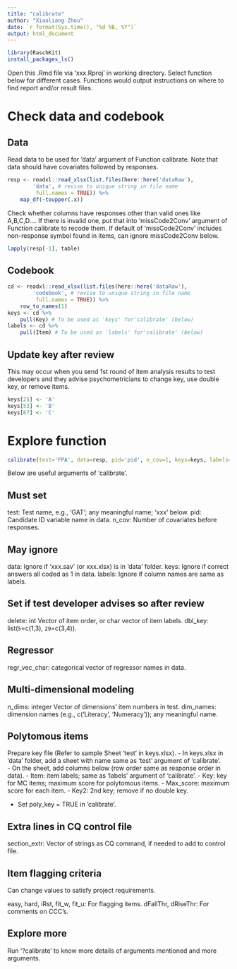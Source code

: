 ```yaml
---
title: "calibrate"
author: "Xiaoliang Zhou"
date: `r format(Sys.time(), "%d %B, %Y")`
output: html_document
---
```


```r
library(RaschKit)
install_packages_ls()
```

Open this .Rmd file via 'xxx.Rproj' in working directory.
Select function below for different cases. Functions would output instructions 
on where to find report and/or result files.

# Check data and codebook

## Data

Read data to be used for 'data' argument of Function calibrate.
Note that data should have covariates followed by responses.

```r
resp <- readxl::read_xlsx(list.files(here::here('dataRaw'), 
        'data', # revise to unique string in file name
         full.names = TRUE)) %>% 
    map_df(~toupper(.x))
```

Check whether columns have responses other than valid ones like A,B,C,D....
If there is invalid one, put that into 'missCode2Conv' argument of Function 
calibrate to recode them. If default of 'missCode2Conv' includes non-response 
symbol found in items, can ignore missCode2Conv below.

```r
lapply(resp[-1], table)
```

## Codebook

```r
cd <- readxl::read_xlsx(list.files(here::here('dataRaw'), 
        'codebook', # revise to unique string in file name
         full.names = TRUE)) %>% 
    row_to_names(1) 
keys <- cd %>% 
    pull(Key) # To be used as 'keys' for'calibrate' (below)
labels <- cd %>% 
    pull(Item) # To be used as 'labels' for'calibrate' (below)
```

## Update key after review

This may occur when you send 1st round of item analysis results to test developers
and they advise psychometricians to change key, use double key, or remove items.

```r
keys[25] <- 'A' 
keys[53] <- 'B'
keys[67] <- 'C'
```

# Explore function

```r
calibrate(test='FPA', data=resp, pid='pid', n_cov=1, keys=keys, labels=labels)
```

Below are useful arguments of 'calibrate'. 

## Must set 

test: Test name, e.g., 'GAT'; any meaningful name; 'xxx' below.
pid: Candidate ID variable name in data.
n_cov: Number of covariates before responses.

## May ignore

data: Ignore if 'xxx.sav' (or xxx.xlsx) is in 'data' folder.
keys: Ignore if correct answers all coded as 1 in data.
labels: Ignore if column names are same as labels.

## Set if test developer advises so after review

delete: int Vector of item order, or char vector of item labels.
dbl_key: list(`5`=c(1,3), `29`=c(3,4)).

## Regressor

regr_vec_char: categorical vector of regressor names in data.

## Multi-dimensional modeling

n_dims: integer Vector of dimensions' item numbers in test.
dim_names: dimension names (e.g., c('Literacy', 'Numeracy')); any meaningful name.

## Polytomous items

Prepare key file (Refer to sample Sheet 'test' in keys.xlsx).
- In keys.xlsx in 'data' folder, add a sheet with name same as 'test' 
  argument of 'calibrate'.  
- On the sheet, add columns below (row order same as response order in data).
  - Item: item labels; same as 'labels' argument of 'calibrate'.
  - Key: key for MC items; maximum score for polytomous items.
  - Max_score: maximum score for each item.
  - Key2: 2nd key; remove if no double key.

- Set poly_key = TRUE in 'calibrate'.

## Extra lines in CQ control file

section_extr: Vector of strings as CQ command, if needed to add to control file.

## Item flagging criteria

Can change values to satisfy project requirements.

easy, hard, iRst, fit_w, fit_u: For flagging items.
dFallThr, dRiseThr: For comments on CCC's.

## Explore more

Run '?calibrate' to know more details of arguments mentioned and more arguments.